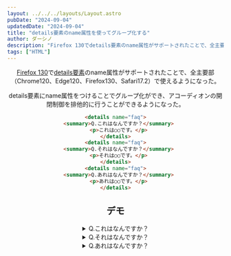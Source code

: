 ```yaml
---
layout: ../../../layouts/Layout.astro
pubDate: "2024-09-04"
updatedDate: "2024-09-04"
title: "details要素のname属性を使ってグループ化する"
author: ダーシノ
description: "Firefox 130でdetails要素のname属性がサポートされたことで、全主要部（Chrome120、Edge120、Firefox130、Safari17.2）で使えるようになった。details要素にname属性をつけることでグループ化ができ、アコーディオンの開閉制御を排他的に行うことができるようになった。"
tags: ["HTML"]
---
```



<Header {...frontmatter} />

[Firefox 130](https://developer.mozilla.org/en-US/docs/Mozilla/Firefox/Releases/130)で[details要素](https://developer.mozilla.org/en-US/docs/Web/HTML/Element/details)のname属性がサポートされたことで、全主要部（Chrome120、Edge120、Firefox130、Safari17.2）で使えるようになった。


details要素にname属性をつけることでグループ化ができ、アコーディオンの開閉制御を排他的に行うことができるようになった。

```html
<details name="faq">
  <summary>Q.これはなんですか？</summary>
  <p>これは○○です。</p>
</details>
<details name="faq">
  <summary>Q.それはなんですか？</summary>
  <p>それは○○です。</p>
</details>
<details name="faq">
  <summary>Q.あれはなんですか？</summary>
  <p>あれは○○です。</p>
</details>
```

## デモ

<details name="faq">
  <summary>Q.これはなんですか？</summary>
  <p>これは○○です。</p>
</details>
<details name="faq">
  <summary>Q.それはなんですか？</summary>
  <p>それは○○です。</p>
</details>
<details name="faq">
  <summary>Q.あれはなんですか？</summary>
  <p>あれは○○です。</p>
</details>

